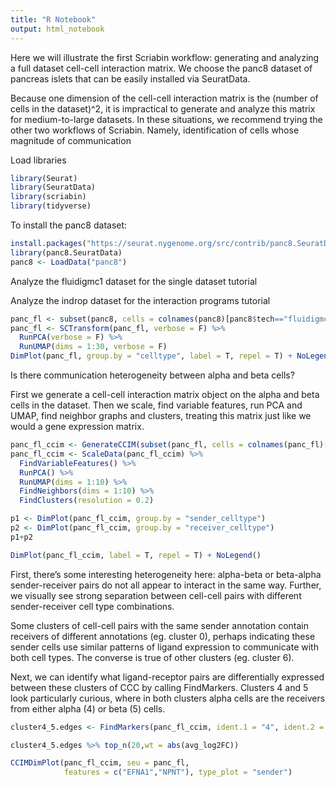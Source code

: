 ```yaml
---
title: "R Notebook"
output: html_notebook
---
```


Here we will illustrate the first Scriabin workflow: generating and analyzing a full dataset cell-cell interaction matrix. We choose the panc8 dataset of pancreas islets that can be easily installed via SeuratData. 

Because one dimension of the cell-cell interaction matrix is the (number of cells in the dataset)^2, it is impractical to generate and analyze this matrix for medium-to-large datasets. In these situations, we recommend trying the other two workflows of Scriabin. Namely, identification of cells whose magnitude of communication 

Load libraries

```r
library(Seurat)
library(SeuratData)
library(scriabin)
library(tidyverse)
```

To install the panc8 dataset:
```r
install.packages("https://seurat.nygenome.org/src/contrib/panc8.SeuratData_3.0.2.tar.gz", repos = NULL, type = "source") 
library(panc8.SeuratData)
panc8 <- LoadData("panc8")
```

Analyze the fluidigmc1 dataset for the single dataset tutorial

Analyze the indrop dataset for the interaction programs tutorial
```r
panc_fl <- subset(panc8, cells = colnames(panc8)[panc8$tech=="fluidigmc1"])
panc_fl <- SCTransform(panc_fl, verbose = F) %>%
  RunPCA(verbose = F) %>%
  RunUMAP(dims = 1:30, verbose = F)
DimPlot(panc_fl, group.by = "celltype", label = T, repel = T) + NoLegend()
```

Is there communication heterogeneity between alpha and beta cells?

First we generate a cell-cell interaction matrix object on the alpha and beta cells in the dataset. Then we scale, find variable features, run PCA and UMAP, find neighbor graphs and clusters, treating this matrix just like we would a gene expression matrix.

```r
panc_fl_ccim <- GenerateCCIM(subset(panc_fl, cells = colnames(panc_fl)[panc_fl$celltype %in% c("alpha","beta")]))
panc_fl_ccim <- ScaleData(panc_fl_ccim) %>% 
  FindVariableFeatures() %>%
  RunPCA() %>% 
  RunUMAP(dims = 1:10) %>%
  FindNeighbors(dims = 1:10) %>%
  FindClusters(resolution = 0.2)

p1 <- DimPlot(panc_fl_ccim, group.by = "sender_celltype")
p2 <- DimPlot(panc_fl_ccim, group.by = "receiver_celltype")
p1+p2

DimPlot(panc_fl_ccim, label = T, repel = T) + NoLegend()
```

First, there's some interesting heterogeneity here: alpha-beta or beta-alpha sender-receiver pairs do not all appear to interact in the same way. Further, we visually see strong separation between cell-cell pairs with different sender-receiver cell type combinations. 

Some clusters of cell-cell pairs with the same sender annotation contain receivers of different annotations (eg. cluster 0), perhaps indicating these sender cells use similar patterns of ligand expression to communicate with both cell types. The converse is true of other clusters (eg. cluster 6). 

Next, we can identify what ligand-receptor pairs are differentially expressed between these clusters of CCC by calling FindMarkers. Clusters 4 and 5 look particularly curious, where in both clusters alpha cells are the receivers from either alpha (4) or beta (5) cells.

```r
cluster4_5.edges <- FindMarkers(panc_fl_ccim, ident.1 = "4", ident.2 = "5")

cluster4_5.edges %>% top_n(20,wt = abs(avg_log2FC))
```

```r
CCIMDimPlot(panc_fl_ccim, seu = panc_fl, 
            features = c("EFNA1","NPNT"), type_plot = "sender")
```



